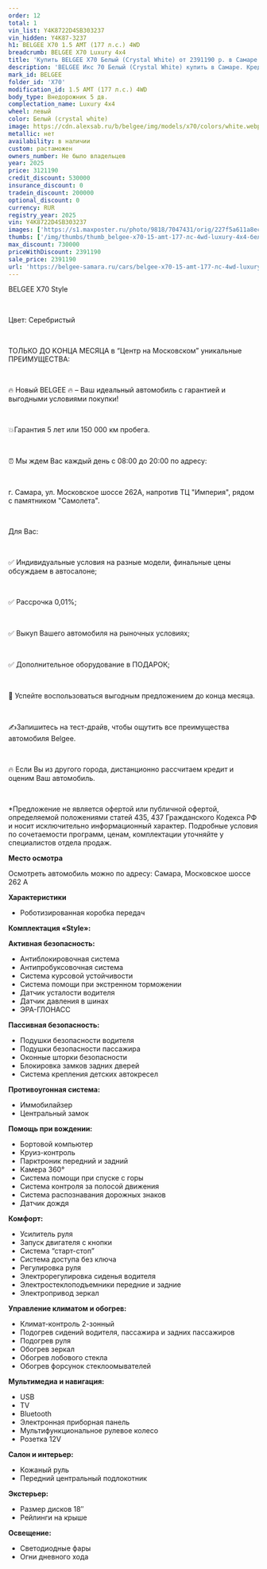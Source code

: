 ```yaml
---
order: 12
total: 1
vin_list: Y4K8722D4SB303237
vin_hidden: Y4K87-3237
h1: BELGEE X70 1.5 AMT (177 л.с.) 4WD
breadcrumb: BELGEE X70 Luxury 4х4
title: 'Купить BELGEE X70 Белый (Crystal White) от 2391190 р. в Самаре. Цены и комплектации на новые авто в автосалоне официального дилера BELGEE'
description: 'BELGEE Икс 70 Белый (Crystal White) купить в Самаре. Кредит от 0,01%, авторассрочка, скидки на все автомобили от розничной цены. Гарантия 3 года или 100 000 км. Звонить по тел.: +7 (846) 377-73-00'
mark_id: BELGEE
folder_id: 'X70'
modification_id: 1.5 AMT (177 л.с.) 4WD
body_type: Внедорожник 5 дв.
complectation_name: Luxury 4х4
wheel: левый
color: Белый (crystal white)
image: https://cdn.alexsab.ru/b/belgee/img/models/x70/colors/white.webp
metallic: нет
availability: в наличии
custom: растаможен
owners_number: Не было владельцев
year: 2025
price: 3121190
credit_discount: 530000
insurance_discount: 0
tradein_discount: 200000
optional_discount: 0
currency: RUR
registry_year: 2025
vin: Y4K8722D4SB303237
images: ['https://s1.maxposter.ru/photo/9818/7047431/orig/227f5a611a8eced779c20933ba3686ef.jpg?sid=14', 'https://s1.maxposter.ru/photo/9818/7047431/orig/6605bab9729025b39c6b2c639204f4d6.jpg?sid=14', 'https://s1.maxposter.ru/photo/9818/7047431/orig/b3f508fab52c0b3dd6597bc57b18c472.jpg?sid=14', 'https://s1.maxposter.ru/photo/9818/7047431/orig/092ccb94cdbd67ee91324327ef3b29ed.jpg?sid=14', 'https://s1.maxposter.ru/photo/9818/7047431/orig/5fca8d79f09cde3d6f5bd4e03f5095c5.jpg?sid=14', 'https://s1.maxposter.ru/photo/9818/7047431/orig/73b3d35499578c27998f1f4064138f72.jpg?sid=14', 'https://s1.maxposter.ru/photo/9818/7047431/orig/ca5bd700d33c29a66c98cf1d68368117.jpg?sid=14', 'https://s1.maxposter.ru/photo/9818/7047431/orig/48cac125e74203153f2d2b5b60f6608d.jpg?sid=14', 'https://s1.maxposter.ru/photo/9818/7047431/orig/77e3e8ac4429450884b65169b04e10ec.jpg?sid=14', 'https://s1.maxposter.ru/photo/9818/7047431/orig/7729dc993653694699c350d29cf338e3.jpg?sid=14', 'https://s1.maxposter.ru/photo/9818/7047431/orig/7e013e57f4a8548d38c79f90306389f6.jpg?sid=14', 'https://s1.maxposter.ru/photo/9818/7047431/orig/6f501e2597c5fdf5b11e459f89524d80.jpg?sid=14', 'https://s1.maxposter.ru/photo/9818/7047431/orig/f102f34869a983a6b5326d5d6c6daa97.jpg?sid=14', 'https://s1.maxposter.ru/photo/9818/7047431/orig/254ea2460a643318bfeb2dfd183db4c5.jpg?sid=14', 'https://s1.maxposter.ru/photo/9818/7047431/orig/86af36008b069408816d04104cf38d0e.jpg?sid=14', 'https://s1.maxposter.ru/photo/9818/7047431/orig/02075c17129f13f999534ea4bacec538.jpg?sid=14', 'https://s1.maxposter.ru/photo/9818/7047431/orig/43337ec56f6fbcbcac9c2bfd4157152a.jpg?sid=14', 'https://s1.maxposter.ru/photo/9818/7047431/orig/08d4be72fb099761dc08394fb89ac335.jpg?sid=14', 'https://s1.maxposter.ru/photo/9818/7047431/orig/067a023073201039c93972ea09a175a3.jpg?sid=14', 'https://s1.maxposter.ru/photo/9818/7047431/orig/f892b4181a0080bc0af97f8d6d49d66a.jpg?sid=14', 'https://s1.maxposter.ru/photo/9818/7047431/orig/74df3342cb817f7909f7d3a969fc5734.jpg?sid=14', 'https://s1.maxposter.ru/photo/9818/7047431/orig/7ecfba4aba71f9b43b8c34bf80833a19.jpg?sid=14', 'https://s1.maxposter.ru/photo/9818/7047431/orig/324fdb77b9806d6d838a518ed23c5b9e.jpg?sid=14', 'https://s1.maxposter.ru/photo/9818/7047431/orig/455b8a7d03f5d591f54516e614a54360.jpg?sid=14', 'https://s1.maxposter.ru/photo/9818/7047431/orig/589757147ba3f2b3abcb946bacbb8c8c.jpg?sid=14', 'https://s1.maxposter.ru/photo/9818/7047431/orig/622abd1be7c2b98c536a1ede70397017.jpg?sid=14', 'https://s1.maxposter.ru/photo/9818/7047431/orig/7b189f29db7d6e9c5bcc8ddf6e0c02ee.jpg?sid=14', 'https://s1.maxposter.ru/photo/9818/7047431/orig/326a017c808af2e6f7ad2c24bbcd2173.jpg?sid=14', 'https://s1.maxposter.ru/photo/9818/7047431/orig/76a0abe8845d3a340a83472377a1d0cd.jpg?sid=14', 'https://s1.maxposter.ru/photo/9818/7047431/orig/f6efe18e60ee1bd317432409889b5cb3.jpg?sid=14', 'https://s1.maxposter.ru/photo/9818/7047431/orig/9410ca3c97421c4a1d14c90c4fba5a12.jpg?sid=14', 'https://s1.maxposter.ru/photo/9818/7047431/orig/310599acc137046b17aaa09e3e60d4e3.jpg?sid=14', 'https://s1.maxposter.ru/photo/9818/7047431/orig/1b20d2cc214fb863a7439fcc44fbdc0c.jpg?sid=14', 'https://s1.maxposter.ru/photo/9818/7047431/orig/efd4941c9c4153a3556421007b950b58.jpg?sid=14']
thumbs: ['/img/thumbs/thumb_belgee-x70-15-amt-177-лс-4wd-luxury-4х4-белый-crystal-white-2025_686ef_0.webp', '/img/thumbs/thumb_belgee-x70-15-amt-177-лс-4wd-luxury-4х4-белый-crystal-white-2025_4f4d6_1.webp', '/img/thumbs/thumb_belgee-x70-15-amt-177-лс-4wd-luxury-4х4-белый-crystal-white-2025_8c472_2.webp', '/img/thumbs/thumb_belgee-x70-15-amt-177-лс-4wd-luxury-4х4-белый-crystal-white-2025_b29ed_3.webp', '/img/thumbs/thumb_belgee-x70-15-amt-177-лс-4wd-luxury-4х4-белый-crystal-white-2025_095c5_4.webp']
max_discount: 730000
priceWithDiscount: 2391190
sale_price: 2391190
url: 'https://belgee-samara.ru/cars/belgee-x70-15-amt-177-лс-4wd-luxury-4х4-белый-crystal-white-2025/'
---
```

<p>
 <p>
  ВЕLGEЕ X70 Style
  <br/>
 </p>
 <br/>
 <p>
  Цвет: Серебристый
  <br/>
 </p>
 <br/>
 <p>
  TOЛЬКО ДО KОНЦA MЕСЯЦА в “Центр на Московском” уникальныe ПPЕИMУЩЕСТВА:
  <br/>
 </p>
 <br/>
 <p>
  🔥 Новый ВЕLGЕЕ  🔥 – Ваш идеальный автомобиль с гарантией и выгодными условиями покупки!
  <br/>
 </p>
 <br/>
 <p>
  💥Гарантия 5 лет или 150 000 км пробега.
  <br/>
 </p>
 <br/>
 <p>
  ⏰ Мы ждем Вас каждый день с 08:00 до 20:00 по адресу:
  <br/>
 </p>
 <br/>
 <p>
  г. Самара, ул. Московское шоссе 262А, напротив ТЦ "Империя", рядом с памятником "Самолета".
  <br/>
 </p>
 <br/>
 <p>
  Для Вас:
  <br/>
 </p>
 <br/>
 <p>
  ✅ Индивидуальные условия на разные модели, финальные цены обсуждаем в автосалоне;
  <br/>
 </p>
 <br/>
 <p>
  ✅ Рассрочка 0,01%;
  <br/>
 </p>
 <br/>
 <p>
  ✅ Выкуп Вашего автомобиля на рыночных условиях;
  <br/>
 </p>
 <br/>
 <p>
  ✅ Дополнительное оборудование в ПОДАРОК;
  <br/>
 </p>
 <br/>
 <p>
  📆 Успейте воспользоваться выгодным предложением до конца месяца.
  <br/>
 </p>
 <br/>
 <p>
  ✍️Запишитесь на тест-драйв, чтобы ощутить все преимущества автомобиля Веlgее.
  <br/>
 </p>
 <br/>
 <p>
  🔥 Если Вы из другого города, дистанционно рассчитаем кредит и оценим Ваш автомобиль.
  <br/>
 </p>
 <br/>
 <p>
  *Предложение не является офертой или публичной офертой, определяемой положениями статей 435, 437 Гражданского Кодекса РФ и носит исключительно информационный характер. Подробные условия по сочетаемости программ, ценам, комплектации уточняйте у специалистов отдела продаж.
 </p>
 <p>
  <strong>
   Место осмотра
  </strong>
 </p>
 <p>
  Осмотреть автомобиль можно по адресу: Самара, Московское шоссе 262 А
 </p>
 <p>
  <strong>
   Характеристики
  </strong>
 </p>
 <ul>
  <li>
   Роботизированная коробка передач
  </li>
 </ul>
 <p>
  <strong>
   Комплектация «Style»:
  </strong>
 </p>
 <p>
  <strong>
   Активная безопасность:
  </strong>
 </p>
 <ul>
  <li>
   Антиблокировочная система
  </li>
  <li>
   Антипробуксовочная система
  </li>
  <li>
   Система курсовой устойчивости
  </li>
  <li>
   Система помощи при экстренном торможении
  </li>
  <li>
   Датчик усталости водителя
  </li>
  <li>
   Датчик давления в шинах
  </li>
  <li>
   ЭРА-ГЛОНАСС
  </li>
 </ul>
 <p>
  <strong>
   Пассивная безопасность:
  </strong>
 </p>
 <ul>
  <li>
   Подушки безопасности водителя
  </li>
  <li>
   Подушки безопасности пассажира
  </li>
  <li>
   Оконные шторки безопасности
  </li>
  <li>
   Блокировка замков задних дверей
  </li>
  <li>
   Система крепления детских автокресел
  </li>
 </ul>
 <p>
  <strong>
   Противоугонная система:
  </strong>
 </p>
 <ul>
  <li>
   Иммобилайзер
  </li>
  <li>
   Центральный замок
  </li>
 </ul>
 <p>
  <strong>
   Помощь при вождении:
  </strong>
 </p>
 <ul>
  <li>
   Бортовой компьютер
  </li>
  <li>
   Круиз-контроль
  </li>
  <li>
   Парктроник передний и задний
  </li>
  <li>
   Камера 360°
  </li>
  <li>
   Система помощи при спуске с горы
  </li>
  <li>
   Система контроля за полосой движения
  </li>
  <li>
   Система распознавания дорожных знаков
  </li>
  <li>
   Датчик дождя
  </li>
 </ul>
 <p>
  <strong>
   Комфорт:
  </strong>
 </p>
 <ul>
  <li>
   Усилитель руля
  </li>
  <li>
   Запуск двигателя с кнопки
  </li>
  <li>
   Система “старт-стоп”
  </li>
  <li>
   Система доступа без ключа
  </li>
  <li>
   Регулировка руля
  </li>
  <li>
   Электрорегулировка сиденья водителя
  </li>
  <li>
   Электростеклоподъемники передние и задние
  </li>
  <li>
   Электропривод зеркал
  </li>
 </ul>
 <p>
  <strong>
   Управление климатом и обогрев:
  </strong>
 </p>
 <ul>
  <li>
   Климат-контроль 2-зонный
  </li>
  <li>
   Подогрев сидений водителя, пассажира и задних пассажиров
  </li>
  <li>
   Подогрев руля
  </li>
  <li>
   Обогрев зеркал
  </li>
  <li>
   Обогрев лобового стекла
  </li>
  <li>
   Обогрев форсунок стеклоомывателей
  </li>
 </ul>
 <p>
  <strong>
   Мультимедиа и навигация:
  </strong>
 </p>
 <ul>
  <li>
   USB
  </li>
  <li>
   TV
  </li>
  <li>
   Bluetooth
  </li>
  <li>
   Электронная приборная панель
  </li>
  <li>
   Мультифункциональное рулевое колесо
  </li>
  <li>
   Розетка 12V
  </li>
 </ul>
 <p>
  <strong>
   Салон и интерьер:
  </strong>
 </p>
 <ul>
  <li>
   Кожаный руль
  </li>
  <li>
   Передний центральный подлокотник
  </li>
 </ul>
 <p>
  <strong>
   Экстерьер:
  </strong>
 </p>
 <ul>
  <li>
   Размер дисков 18″
  </li>
  <li>
   Рейлинги на крыше
  </li>
 </ul>
 <p>
  <strong>
   Освещение:
  </strong>
 </p>
 <ul>
  <li>
   Светодиодные фары
  </li>
  <li>
   Огни дневного хода
  </li>
 </ul>
</p>
